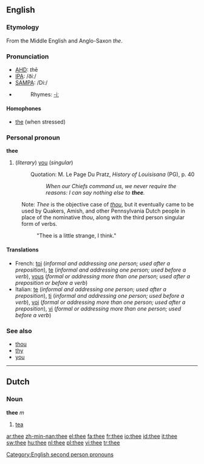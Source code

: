 ==English==

{{rank|case|fact|known|315|thee|hope|er|children}}

===Etymology===
From the Middle English and Anglo-Saxon ''the''.

===Pronunciation===
*[[w:AHD|AHD]]: <i>th</i>ē
*[[w:IPA|IPA]]: /ðiː/
*[[w:SAMPA|SAMPA]]: /Di:/
*{{audio|en-us-thee.ogg|Audio (US)}}
*:Rhymes: [[Rhymes:English:-iː|-iː]]

====Homophones====
*[[the]] (when stressed)

===Personal pronoun===
{{rfc-header|Personal pronoun}}
'''thee'''

# {{archaic}} (''literary'') [[you]] (''singular'')
#:Quotation: M. Le Page Du Pratz, <i>History of Louisisana</i> (PG), p. 40
#:: <i>When our Chiefs command us, we never require the reasons: I can say nothing else to <b>thee</b>.</i>

:Note: ''Thee'' is the objective case of ''[[thou]]'', but it eventually came to be used by Quakers, Amish, and other Pennsylvania Dutch people in place of the nominative ''thou'', along with the third person singular form of verbs.
:: "Thee is a little strange, I think."

====Translations====
*French: [[toi]] (''informal and addressing one person; used after a preposition''), [[te]] (''informal and addressing one person; used before a verb''), [[vous]] (''formal or addressing more than one person; used after a preposition or before a verb'')
*Italian: [[te]] (''informal and addressing one person; used after a preposition''), [[ti]] (''informal and addressing one person; used before a verb''), [[voi]] (''formal or addressing more than one person; used after a preposition''), [[vi]] (''formal or addressing more than one person; used before a verb'')

===See also===
*[[thou]]
*[[thy]]
*[[you]]

[[Category:English second person pronouns]]

----

==Dutch==

===Noun===
'''thee''' ''m''

# [[tea]]

[[ar:thee]]
[[zh-min-nan:thee]]
[[el:thee]]
[[fa:thee]]
[[fr:thee]]
[[io:thee]]
[[id:thee]]
[[it:thee]]
[[sw:thee]]
[[hu:thee]]
[[nl:thee]]
[[pl:thee]]
[[vi:thee]]
[[tr:thee]]